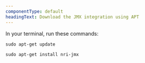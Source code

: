 ```yaml
---
componentType: default
headingText: Download the JMX integration using APT
---
```


In your terminal, run these commands:

```shell
sudo apt-get update
```

```shell
sudo apt-get install nri-jmx
```
